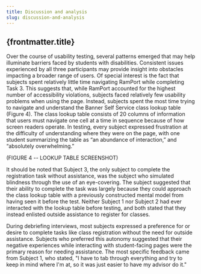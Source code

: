 ```yaml
---
title: Discussion and analysis
slug: discussion-and-analysis
---
```

## {frontmatter.title}

Over the course of usability testing, several patterns emerged that may help illuminate barriers faced by students with disabilities. Consistent issues experienced by all three participants may provide insight into obstacles impacting a broader range of users. Of special interest is the fact that subjects spent relatively little time navigating RamPort while completing Task 3. This suggests that, while RamPort accounted for the highest number of accessibility violations, subjects faced relatively few usability problems when using the page. Instead, subjects spent the most time trying to navigate and understand the Banner Self Service class lookup table (Figure 4).
The class lookup table consists of 20 columns of information that users must navigate one cell at a time in sequence because of how screen readers operate. In testing, every subject expressed frustration at the difficulty of understanding where they were on the page, with one student summarizing the table as “an abundance of interaction,” and “absolutely overwhelming.”

(FIGURE 4 -- LOOKUP TABLE SCREENSHOT)

It should be noted that Subject 3, the only subject to complete the registration task without assistance, was the subject who simulated blindness through the use of an eye-covering. The subject suggested that their ability to complete the task was largely because they could approach the class lookup table with a previously constructed mental model from having seen it before the test. Neither Subject 1 nor Subject 2 had ever interacted with the lookup table before testing, and both stated that they instead enlisted outside assistance to register for classes.

During debriefing interviews, most subjects expressed a preference for or desire to complete tasks like class registration without the need for outside assistance. Subjects who preferred this autonomy suggested that their negative experiences while interacting with student-facing pages were the primary reason for needing assistance. The most specific feedback came from Subject 1, who stated, "I have to tab through everything and try to keep in mind where I'm at, so it was just easier to have my advisor do it."